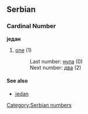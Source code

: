 ==Serbian==
===Cardinal Number===
'''један'''
#[[one]] (1)
#:Last number: [[нула]] (0)
#:Next number: [[два]] (2)
====See also====
*[[jedan]]
[[Category:Serbian numbers]]